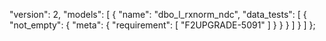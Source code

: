   "version": 2,
  "models": [
    {
      "name": "dbo_l_rxnorm_ndc",
      "data_tests": [
        {
          "not_empty": {
            "meta": {
              "requirement": [
                "F2UPGRADE-5091"
              ]
            }
          }
        }
      ]
    }
  ]
};
